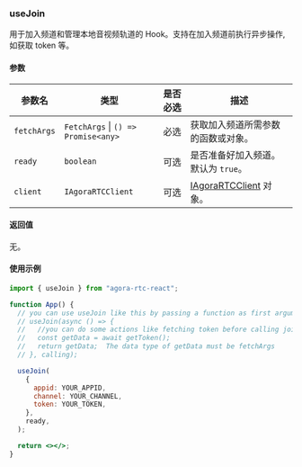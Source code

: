 ### useJoin

用于加入频道和管理本地音视频轨道的 Hook。支持在加入频道前执行异步操作,如获取 token 等。

#### 参数

| 参数名      | 类型                                            | 是否必选 | 描述                                                                                                                                          |
| ----------- | ----------------------------------------------- | -------- | --------------------------------------------------------------------------------------------------------------------------------------------- |
| `fetchArgs` | `FetchArgs` &VerticalLine; `() => Promise<any>` | 必选     | 获取加入频道所需参数的函数或对象。                                                                                                            |
| `ready`     | `boolean`                                       | 可选     | 是否准备好加入频道。默认为 `true`。                                                                                                           |
| `client`    | `IAgoraRTCClient`                               | 可选     | [IAgoraRTCClient](https://docportal.shengwang.cn/cn/live-streaming-premium-4.x/API%20Reference/web_ng/interfaces/iagorartcclient.html) 对象。 |

#### 返回值

无。

#### 使用示例

```jsx
import { useJoin } from "agora-rtc-react";

function App() {
  // you can use useJoin like this by passing a function as first argument.
  // useJoin(async () => {
  //   //you can do some actions like fetching token before calling join.
  //   const getData = await getToken();
  //   return getData;  The data type of getData must be fetchArgs
  // }, calling);

  useJoin(
    {
      appid: YOUR_APPID,
      channel: YOUR_CHANNEL,
      token: YOUR_TOKEN,
    },
    ready,
  );

  return <></>;
}
```

